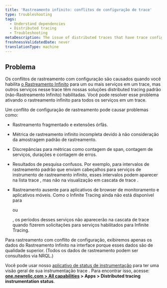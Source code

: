 ```yaml
---
title: 'Rastreamento infinito: conflitos de configuração de trace'
type: troubleshooting
tags:
  - Understand dependencies
  - Distributed tracing
  - Troubleshooting
metaDescription: The issue of distributed traces that have trace configuration conflicts (some services having Infinite Tracing and some have standard tracing).
freshnessValidatedDate: never
translationType: machine
---
```


## Problema

Os conflitos de rastreamento com configuração são causados quando você habilita [o Rastreamento Infinito](/docs/understand-dependencies/distributed-tracing/infinite-tracing/introduction-infinite-tracing) para um ou mais serviços em um trace, mas outros serviços nesse trace têm nossas soluções distributed tracing padrão (não-Rastreamento Infinito) habilitadas. Você pode resolver esse problema ativando o rastreamento infinito para todos os serviços em um trace.

Um conflito de configuração de rastreamento pode causar problemas como:

* Rastreamento fragmentado e extensões órfãs.

* Métrica de rastreamento infinito incompleta devido à não consideração da amostragem padrão de rastreamento.

* Discrepâncias para métricas como contagem de span, contagem de serviços, durações e contagem de erros.

* Resultados de pesquisa confusos. Por exemplo, para intervalos de rastreamento padrão que enviam cabeçalhos para serviços de instrumento de rastreamento infinito, esses intervalos podem aparecer na lista trace , mas não na visualização em cascata de trace .

* Rastreamento ausente para aplicativos de browser de monitoramento e aplicativos móveis. Como o Infinite Tracing ainda não está disponível para

  <InlinePopover type="mobile"/>

  ou

  <InlinePopover type="browser"/>

  , os períodos desses serviços não aparecerão na cascata de trace quando fizerem solicitações para serviços habilitados para Infinite Tracing.

Para rastreamento com conflito de configuração, exibiremos apenas os dados do Rastreamento Infinito na interface porque esses dados são de qualidade superior. (Todos os dados de rastreamento podem ser consultados via NRQL.)

Você pode usar nosso [aplicativo de status de instrumentação](https://one.newrelic.com/dt-setup-assistant) para ter uma visão geral de sua instrumentação trace . Para encontrar isso, acesse: <DoNotTranslate>**[one.newrelic.com > All capabilities](https://one.newrelic.com/all-capabilities) > Apps > Distributed tracing instrumentation status**</DoNotTranslate>.